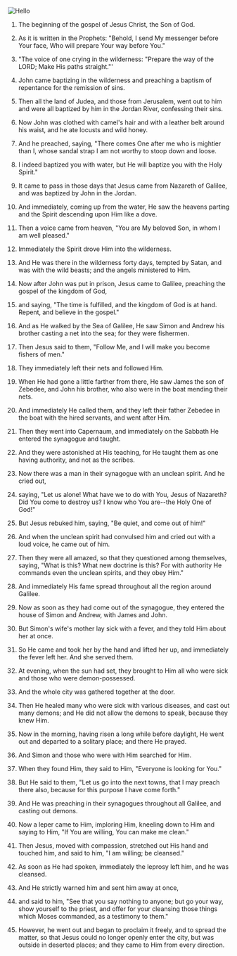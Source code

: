 
<Bleed full>![Hello](/images/Mark.jpeg)</Bleed>

1. The beginning of the gospel of Jesus Christ, the Son of God.

2. As it is written in the Prophets: "Behold, I send My messenger before Your face, Who will prepare Your way before You."

3. "The voice of one crying in the wilderness: "Prepare the way of the LORD; Make His paths straight."'

4. John came baptizing in the wilderness and preaching a baptism of repentance for the remission of sins.

5. Then all the land of Judea, and those from Jerusalem, went out to him and were all baptized by him in the Jordan River, confessing their sins.

6. Now John was clothed with camel's hair and with a leather belt around his waist, and he ate locusts and wild honey.

7. And he preached, saying, "There comes One after me who is mightier than I, whose sandal strap I am not worthy to stoop down and loose.

8. I indeed baptized you with water, but He will baptize you with the Holy Spirit."

9. It came to pass in those days that Jesus came from Nazareth of Galilee, and was baptized by John in the Jordan.

10. And immediately, coming up from the water, He saw the heavens parting and the Spirit descending upon Him like a dove.

11. Then a voice came from heaven, "You are My beloved Son, in whom I am well pleased."

12. Immediately the Spirit drove Him into the wilderness.

13. And He was there in the wilderness forty days, tempted by Satan, and was with the wild beasts; and the angels ministered to Him.

14. Now after John was put in prison, Jesus came to Galilee, preaching the gospel of the kingdom of God,

15. and saying, "The time is fulfilled, and the kingdom of God is at hand. Repent, and believe in the gospel."

16. And as He walked by the Sea of Galilee, He saw Simon and Andrew his brother casting a net into the sea; for they were fishermen.

17. Then Jesus said to them, "Follow Me, and I will make you become fishers of men."

18. They immediately left their nets and followed Him.

19. When He had gone a little farther from there, He saw James the son of Zebedee, and John his brother, who also were in the boat mending their nets.

20. And immediately He called them, and they left their father Zebedee in the boat with the hired servants, and went after Him.

21. Then they went into Capernaum, and immediately on the Sabbath He entered the synagogue and taught.

22. And they were astonished at His teaching, for He taught them as one having authority, and not as the scribes.

23. Now there was a man in their synagogue with an unclean spirit. And he cried out,

24. saying, "Let us alone! What have we to do with You, Jesus of Nazareth? Did You come to destroy us? I know who You are--the Holy One of God!"

25. But Jesus rebuked him, saying, "Be quiet, and come out of him!"

26. And when the unclean spirit had convulsed him and cried out with a loud voice, he came out of him.

27. Then they were all amazed, so that they questioned among themselves, saying, "What is this? What new doctrine is this? For with authority He commands even the unclean spirits, and they obey Him."

28. And immediately His fame spread throughout all the region around Galilee.

29. Now as soon as they had come out of the synagogue, they entered the house of Simon and Andrew, with James and John.

30. But Simon's wife's mother lay sick with a fever, and they told Him about her at once.

31. So He came and took her by the hand and lifted her up, and immediately the fever left her. And she served them.

32. At evening, when the sun had set, they brought to Him all who were sick and those who were demon-possessed.

33. And the whole city was gathered together at the door.

34. Then He healed many who were sick with various diseases, and cast out many demons; and He did not allow the demons to speak, because they knew Him.

35. Now in the morning, having risen a long while before daylight, He went out and departed to a solitary place; and there He prayed.

36. And Simon and those who were with Him searched for Him.

37. When they found Him, they said to Him, "Everyone is looking for You."

38. But He said to them, "Let us go into the next towns, that I may preach there also, because for this purpose I have come forth."

39. And He was preaching in their synagogues throughout all Galilee, and casting out demons.

40. Now a leper came to Him, imploring Him, kneeling down to Him and saying to Him, "If You are willing, You can make me clean."

41. Then Jesus, moved with compassion, stretched out His hand and touched him, and said to him, "I am willing; be cleansed."

42. As soon as He had spoken, immediately the leprosy left him, and he was cleansed.

43. And He strictly warned him and sent him away at once,

44. and said to him, "See that you say nothing to anyone; but go your way, show yourself to the priest, and offer for your cleansing those things which Moses commanded, as a testimony to them."

45. However, he went out and began to proclaim it freely, and to spread the matter, so that Jesus could no longer openly enter the city, but was outside in deserted places; and they came to Him from every direction.
